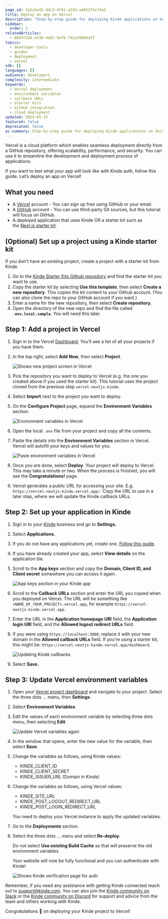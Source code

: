 ```yaml
---
page_id: 3a5cbe42-d4c2-4f41-a243-a4852fdcf4a5
title: Deploy an app on Vercel
description: "Step-by-step guide for deploying Kinde applications on Vercel including environment variable configuration, callback URL setup, and starter kit integration."
sidebar:
  order: 2
relatedArticles:
  - 684fc526-a338-4a67-9af6-742a39b66aff
topics:
  - developer-tools
  - guides
  - deployment
  - vercel
sdk: []
languages: []
audience: developers
complexity: intermediate
keywords:
  - Vercel deployment
  - environment variables
  - callback URLs
  - starter kits
  - GitHub integration
  - cloud deployment
updated: 2024-01-15
featured: false
deprecated: false
ai-summary: Step-by-step guide for deploying Kinde applications on Vercel including environment variable configuration, callback URL setup, and starter kit integration.
---
```


Vercel is a cloud platform which enables seamless deployment directly from a GitHub repository, offering scalability, performance, and security. You can use it to streamline the development and deployment process of applications. 

If you want to test what your app will look like with Kinde auth, follow this guide. Let’s deploy an app on Vercel!

## What you need

- A [Vercel](https://vercel.com/) account - You can sign up free using GitHub or your email.
- A [GitHub](https://github.com/) account - You can use third-party Git sources, but this tutorial will focus on GitHub.
- A deployed application that uses Kinde OR a starter kit such as the [Next.js starter kit](https://github.com/kinde-starter-kits/kinde-nextjs-app-router-starter-kit).

## (Optional) Set up a project using a Kinde starter kit

If you don’t have an existing project, create a project with a starter kit from Kinde.

1. Go to the [Kinde Starter Kits Github repository](https://github.com/kinde-starter-kits/) and find the starter kit you want to use.
2. Copy the starter kit by selecting **Use this template**, then select **Create a new repository**. This copies the kit content to your Github account. (You can also clone the repo to your GitHub account if you want.)
3. Enter a name for the new repository, then select **Create repository.**
4. Open the directory of the new repo and find the file called **`.env.local.sample`**. You will need this later.

## Step 1: Add a project in Vercel

1. Sign in to the Vercel [Dashboard](https://vercel.com/dashboard). You’ll see a list of all your projects if you have them. 
2. In the top right, select **Add New**, then select **Project**. 
    
   ![Shows new project screen in Vercel](https://imagedelivery.net/skPPZTHzSlcslvHjesZQcQ/6714b3d9-5725-454a-2dde-e06e6a832200/public)
    
3. Pick the repository you want to deploy to Vercel (e.g. the one you created above if you used the starter kit). This tutorial uses the project cloned from the previous step `vercel-nextjs-kinde`.
4. Select **Import** next to the project you want to deploy. 
5. On the **Configure Project** page, expand the **Environment Variables** section:
    
   ![Environment variables in Vercel](https://imagedelivery.net/skPPZTHzSlcslvHjesZQcQ/b95cb15a-4f2a-4aa7-9362-51561ea1c100/public)
    
6. Open the local `.env` file from your project and copy all the contents.
7. Paste the details into the **Environment Variables** section in Vercel. Vercel will autofill your keys and values for you.
    
   ![Paste environment variables in Vercel](https://imagedelivery.net/skPPZTHzSlcslvHjesZQcQ/faa5d8a5-7d00-4db8-d477-ba6607ad6e00/public)
    
8. Once you are done, select **Deploy**. Your project will deploy to Vercel. This may take a minute or two. When the process is finished, you will see the **Congratulations!** page.
9. Vercel generates a public URL for accessing your site. E.g. `https://vercel-nextjs-kinde.vercel.app/`. Copy the URL to use in a later step, where we will update the Kinde callback URLs.

## Step 2: Set up your application in Kinde

1. Sign in to your [Kinde](kinde.com) business and go to **Settings.**
2. Select **Applications.**
3. If you do not have any applications yet, create one. [Follow this guide](https://docs.kinde.com/build/applications/add-and-manage-applications/).
4. If you have already created your app, select **View details** on the application tile. 
5. Scroll to the **App keys** section and copy the **Domain, Client ID, and Client secret** somewhere you can access it again.
    
   ![App keys section in your Kinde app](https://imagedelivery.net/skPPZTHzSlcslvHjesZQcQ/f6b6879b-2e12-4255-6b7d-864b57c3a400/public)
    
6. Scroll to the **Callback URLs** section and enter the URL you copied when you deployed on Vercel. The URL will be something like `<NAME_OF_YOUR_PROJECT>.vercel.app`, for example `https://vercel-nextjs-kinde.vercel.app`. 
7. Enter the URL in the **Application homepage URI** field, the **Application login URI** field, and the **Allowed logout redirect URLs** field.
8. If you were using `https://localhost:3000`, replace it with your new domain in the **Allowed callback URLs** field. If you're using a starter kit, this might be: `https://vercel-nextjs-kinde.vercel.app/dashboard`. 
    
   ![Updating Kinde callbacks](https://imagedelivery.net/skPPZTHzSlcslvHjesZQcQ/e4351ab5-a0cc-446c-f124-8f941c855900/public)
    
9. Select **Save.**

## Step 3: Update Vercel environment variables

1. Open your [Vercel project dashboard](https://vercel.com/dashboard) and navigate to your project. Select the three dots … menu, then **Settings**.
2. Select **Environment Variables**.
3. Edit the values of each environment variable by selecting three dots menu, then selecting **Edit**.
    
   ![Update Vercel variables again](https://imagedelivery.net/skPPZTHzSlcslvHjesZQcQ/339ec567-e386-4393-b4bd-da0f5b34fe00/public)
    
4. In the window that opens, enter the new value for the variable, then select **Save**.
5. Change the variables as follows, using Kinde values:
    - KINDE_CLIENT_ID
    - KINDE_CLIENT_SECRET
    - KINDE_ISSUER_URL (Domain in Kinde)
6. Change the variables as follows, using Vercel values:
    - KINDE_SITE_URL
    - KINDE_POST_LOGOUT_REDIRECT_URL
    - KINDE_POST_LOGIN_REDIRECT_URL
    
    You need to deploy your Vercel instance to apply the updated variables. 
    
7. Go to the **Deployments** section.
8. Select the three dots … menu and select **Re-deploy**.
    
    <Aside>
      
    Do not select **Use existing Build Cache** as that will preserve the old environment variables
    
    </Aside>
    
    Your website will now be fully functional and you can authenticate with Kinde! 
    
    ![Shows Kinde verification page for auth](https://imagedelivery.net/skPPZTHzSlcslvHjesZQcQ/d7ecbc5a-08ee-407c-f2a6-60e753198200/public)

Remember, if you need any assistance with getting Kinde connected reach out to [support@kinde.com](mailto:support@kinde.com).
You can also join the [Kinde community on Slack](https://join.slack.com/t/thekindecommunity/shared_invite/zt-26hdaavyc-CfOa06vP23guSwK~~OpFMQ) or the [Kinde community on Discord](https://discord.com/invite/tw5ng5tK6V) for support and advice from the team and others working with Kinde.
    
Congratulations 🎉 on deploying your Kinde project to Vercel!
